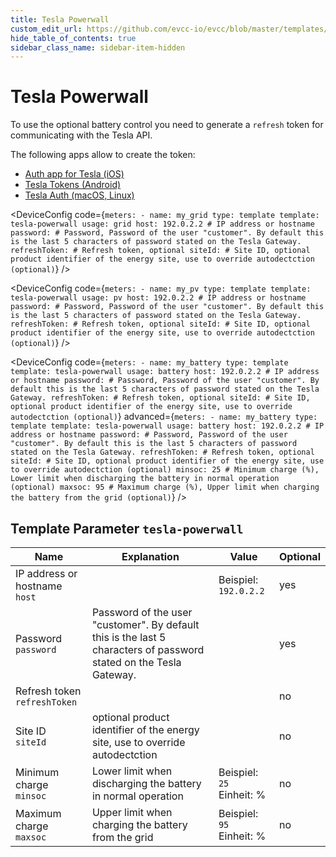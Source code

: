 ```yaml
---
title: Tesla Powerwall
custom_edit_url: https://github.com/evcc-io/evcc/blob/master/templates/definition/meter/tesla-powerwall.yaml
hide_table_of_contents: true
sidebar_class_name: sidebar-item-hidden
---
```



# Tesla Powerwall

<div className="device-detail-container">
  <div className="device-detail-content">
    <DeviceFeatures features="battery-control" />

To use the optional battery control you need to generate a `refresh` token for communicating with the Tesla API.

The following apps allow to create the token:
- [Auth app for Tesla (iOS)](https://apps.apple.com/us/app/auth-app-for-tesla/id1552058613#?platform=iphone)
- [Tesla Tokens (Android)](https://play.google.com/store/apps/details?id=net.leveugle.teslatokens)
- [Tesla Auth (macOS, Linux)](https://github.com/adriankumpf/tesla_auth)


<Tabs>
<TabItem value="grid" label="Grid" default>

<DeviceConfig code={`meters:
    - name: my_grid
      type: template
      template: tesla-powerwall
      usage: grid
      host: 192.0.2.2 # IP address or hostname
      password: # Password, Password of the user "customer". By default this is the last 5 characters of password stated on the Tesla Gateway.
      refreshToken: # Refresh token, optional
      siteId: # Site ID, optional product identifier of the energy site, use to override autodectction (optional)`}  />

</TabItem>
<TabItem value="pv" label="PV">

<DeviceConfig code={`meters:
    - name: my_pv
      type: template
      template: tesla-powerwall
      usage: pv
      host: 192.0.2.2 # IP address or hostname
      password: # Password, Password of the user "customer". By default this is the last 5 characters of password stated on the Tesla Gateway.
      refreshToken: # Refresh token, optional
      siteId: # Site ID, optional product identifier of the energy site, use to override autodectction (optional)`}  />

</TabItem>
<TabItem value="battery" label="Battery">

<DeviceConfig code={`meters:
    - name: my_battery
      type: template
      template: tesla-powerwall
      usage: battery
      host: 192.0.2.2 # IP address or hostname
      password: # Password, Password of the user "customer". By default this is the last 5 characters of password stated on the Tesla Gateway.
      refreshToken: # Refresh token, optional
      siteId: # Site ID, optional product identifier of the energy site, use to override autodectction (optional)`} advanced={`meters:
    - name: my_battery
      type: template
      template: tesla-powerwall
      usage: battery
      host: 192.0.2.2 # IP address or hostname
      password: # Password, Password of the user "customer". By default this is the last 5 characters of password stated on the Tesla Gateway.
      refreshToken: # Refresh token, optional
      siteId: # Site ID, optional product identifier of the energy site, use to override autodectction (optional)
      minsoc: 25 # Minimum charge (%), Lower limit when discharging the battery in normal operation (optional)
      maxsoc: 95 # Maximum charge (%), Upper limit when charging the battery from the grid (optional)`} />

</TabItem>
</Tabs>
  </div>
  <div className="device-detail-icon">
    <evcc-icon
      type="meter"
      name="tesla-powerwall"
      size="400px"
      alt="Tesla Powerwall"
      className="device-detail-icon-img"
    ></evcc-icon>
  </div>
</div>

## Template Parameter `tesla-powerwall`

| Name | Explanation | Value | Optional |
|-----------|-------------|-------|----------|
| IP address or hostname<br/>`host` |  | Beispiel: `192.0.2.2` | yes |
| Password<br/>`password` | Password of the user "customer". By default this is the last 5 characters of password stated on the Tesla Gateway. |  | yes |
| Refresh token<br/>`refreshToken` |  |  | no |
| Site ID<br/>`siteId` | optional product identifier of the energy site, use to override autodectction |  | no |
| Minimum charge<br/>`minsoc` | Lower limit when discharging the battery in normal operation | Beispiel: `25`<br/>Einheit: % | no |
| Maximum charge<br/>`maxsoc` | Upper limit when charging the battery from the grid | Beispiel: `95`<br/>Einheit: % | no |

